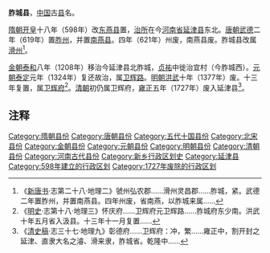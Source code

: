 '''胙城县'''，[[中国|中国]]古[[县|县]]名。

[[隋朝|隋朝]][[开皇|开皇]]十八年（598年）改[[东燕县|东燕县]]置，[[治所|治所]]在今[[河南省|河南省]][[延津县|延津县]]东北。[[唐朝|唐朝]][[武德|武德]]二年（619年）置[[胙州|胙州]]，并置[[南燕县|南燕县]]。四年（621年）州废，南燕县废。胙城县改属[[滑州|滑州]]<ref>《[[新唐书|新唐书]]·志第二十八·地理二》虢州弘农郡......滑州灵昌郡......胙城，紧。武德二年置胙州，并置南燕县。四年州废，省南燕，以胙城来属......</ref>。

[[金朝|金朝]][[泰和_(金朝)|泰和]]八年（1208年）移治今延津县北胙城，[[贞祐|贞祐]]中徙治宜村（今胙城西）。[[元朝|元朝]][[泰定_(元朝)|泰定]]元年（1324年）复还故治，属[[衛輝路|卫辉路]]。[[明朝|明朝]][[洪武|洪武]]十年（1377年）废。十三年复置，属[[衛輝府|卫辉府]]<ref>《[[明史|明史]]·志第十八·地理三》怀庆府......卫辉府元卫辉路......胙城府东少南。洪武十年五月省入汲县。十三年十一月复置......</ref>。[[清朝|清朝]]初仍属卫辉府，[[雍正|雍正]]五年（1727年）废入延津县<ref>《[[清史稿|清史稿]]·志三十七·地理九》彰德府......卫辉府：冲，繁......雍正中，割开封之延津、直隶大名之濬、滑来隶，胙城省。乾隆中......</ref>。

== 注释 ==
{{Reflist|2}}

{{河南行政区划小作品}}
{{DEFAULTSORT:Z}}
[[Category:隋朝县份|Category:隋朝县份]]
[[Category:唐朝县份|Category:唐朝县份]]
[[Category:五代十国县份|Category:五代十国县份]]
[[Category:北宋县份|Category:北宋县份]]
[[Category:金朝县份|Category:金朝县份]]
[[Category:元朝县份|Category:元朝县份]]
[[Category:明朝县份|Category:明朝县份]]
[[Category:清朝县份|Category:清朝县份]]
[[Category:河南古代县份|Category:河南古代县份]]
[[Category:新乡行政区划史|Category:新乡行政区划史]]
[[Category:延津县|Category:延津县]]
[[Category:598年建立的行政区划|Category:598年建立的行政区划]]
[[Category:1727年废除的行政区划|Category:1727年废除的行政区划]]